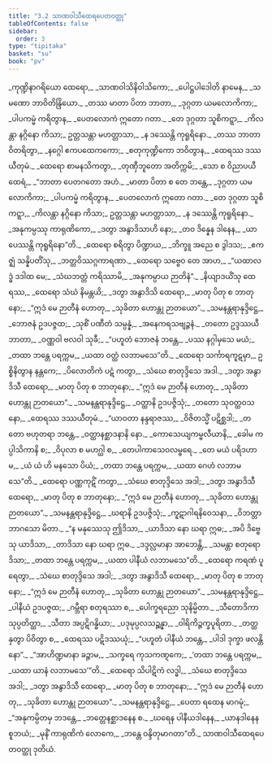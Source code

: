 ```yaml
---
title: "3.2 သာဏဝါသီထေရပေတဝတ္ထု"
tableOfContents: false
sidebar:
  order: 3
type: "tipitaka"
basket: "su"
book: "pv"
---
```



<DynamicBreadcrumb />

<Division number="408" book="pv">

<Paragraph number="442" type="verses" book="pv">
_ကုဏ္ဍိနာဂရိယော ထေရော,_  
_သာဏဝါသိနိဝါသိကော;_  
_ပေါဋ္ဌပါဒေါတိ နာမေန,_  
_သမဏော ဘာဝိတိန္ဒြိယော._  

</Paragraph>

</Division>
<Division number="409" book="pv">

<Paragraph number="443" type="verses" book="pv">
_တဿ မာတာ ပိတာ ဘာတာ,_  
_ဒုဂ္ဂတာ ယမလောကိကာ;_  
_ပါပကမ္မံ ကရိတွာန,_  
_ပေတလောကံ ဣတော ဂတာ._  

</Paragraph>

</Division>
<Division number="410" book="pv">

<Paragraph number="444" type="verses" book="pv">
_တေ ဒုဂ္ဂတာ သူစိကဋ္ဋာ,_  
_ကိလန္တာ နဂ္ဂိနော ကိသာ;_  
ဥတ္တသန္တာ မဟတ္တာသာ,_  
_န ဒဿေန္တိ ကုရူရိနော._  

</Paragraph>

</Division>
<Division number="411" book="pv">

<Paragraph number="445" type="verses" book="pv">
_တဿ ဘာတာ ဝိတရိတွာ,_  
_နဂ္ဂေါ ဧကပထေကကော;_  
_စတုကုဏ္ဍိကော ဘဝိတွာန,_  
_ထေရဿ ဒဿယီတုမံ._  

</Paragraph>

</Division>
<Division number="412" book="pv">

<Paragraph number="446" type="verses" book="pv">
_ထေရော စာမနသိကတွာ,_  
_တုဏှီဘူတော အတိက္ကမိ;_  
_သော စ ဝိညာပယီ ထေရံ,_  
_“ဘာတာ ပေတဂတော အဟံ._  

</Paragraph>

</Division>
<Division number="413" book="pv">

<Paragraph number="447" type="verses" book="pv">
_မာတာ ပိတာ စ တေ ဘန္တေ,_  
_ဒုဂ္ဂတာ ယမလောကိကာ;_  
_ပါပကမ္မံ ကရိတွာန,_  
_ပေတလောကံ ဣတော ဂတာ._  

</Paragraph>

</Division>
<Division number="414" book="pv">

<Paragraph number="448" type="verses" book="pv">
_တေ ဒုဂ္ဂတာ သူစိကဋ္ဋာ,_  
_ကိလန္တာ နဂ္ဂိနော ကိသာ;_  
ဥတ္တသန္တာ မဟတ္တာသာ,_  
_န ဒဿေန္တိ ကုရူရိနော._  

</Paragraph>

</Division>
<Division number="415" book="pv">

<Paragraph number="449" type="verses" book="pv">
_အနုကမ္ပဿု ကာရုဏိကော,_  
_ဒတွာ အနွာဒိသာဟိ နော;_  
_တဝ ဒိန္နေန ဒါနေန,_  
_ယာပေဿန္တိ ကုရူရိနော”တိ._  

</Paragraph>

</Division>
<Division number="416" book="pv">

<Paragraph number="450" type="verses" book="pv">
_ထေရော စရိတွာ ပိဏ္ဍာယ,_  
_ဘိက္ခူ အညေ စ ဒွါဒသ;_  
_ဧကဇ္ဈံ သန္နိပတိံသု,_  
_ဘတ္တဝိဿဂ္ဂကာရဏာ._  

</Paragraph>

</Division>
<Division number="417" book="pv">

<Paragraph number="451" type="verses" book="pv">
_ထေရော သဗ္ဗေဝ တေ အာဟ,_  
_“ယထာလဒ္ဓံ ဒဒါထ မေ;_  
_သံဃဘတ္တံ ကရိဿာမိ,_  
_အနုကမ္ပာယ ဉာတိနံ”._  

</Paragraph>

</Division>
<Division number="418" book="pv">

<Paragraph number="452" type="verses" book="pv">
_နိယျာဒယိံသု ထေရဿ,_  
_ထေရော သံဃံ နိမန္တယိ;_  
_ဒတွာ အနွာဒိသိ ထေရော,_  
_မာတု ပိတု စ ဘာတုနော;_  
_“ဣဒံ မေ ဉာတီနံ ဟောတု,_  
_သုခိတာ ဟောန္တု ဉာတယော”._  

</Paragraph>

</Division>
<Division number="419" book="pv">

<Paragraph number="453" type="verses" book="pv">
_သမနန္တရာနုဒ္ဒိဋ္ဌေ,_  
_ဘောဇနံ ဥဒပဇ္ဇထ;_  
_သုစိံ ပဏီတံ သမ္ပန္နံ,_  
_အနေကရသဗျဉ္ဇနံ._  

</Paragraph>

</Division>
<Division number="420" book="pv">

<Paragraph number="454" type="verses" book="pv">
_တတော ဥဒ္ဒဿယီ ဘာတာ,_  
_ဝဏ္ဏဝါ ဗလဝါ သုခီ;_  
_“ပဟူတံ ဘောဇနံ ဘန္တေ,_  
_ပဿ နဂ္ဂါမှသေ မယံ;_  
_တထာ ဘန္တေ ပရက္ကမ,_  
_ယထာ ဝတ္ထံ လဘာမသေ”တိ._  

</Paragraph>

</Division>
<Division number="421" book="pv">

<Paragraph number="455" type="verses" book="pv">
_ထေရော သင်္ကာရကူဋမှာ,_  
ဥစ္စိနိတွာန နန္တကေ;_  
_ပိလောတိကံ ပဋံ ကတွာ,_  
_သံဃေ စာတုဒ္ဒိသေ အဒါ._  

</Paragraph>

</Division>
<Division number="422" book="pv">

<Paragraph number="456" type="verses" book="pv">
_ဒတွာ အနွာဒိသီ ထေရော,_  
_မာတု ပိတု စ ဘာတုနော;_  
_“ဣဒံ မေ ဉာတီနံ ဟောတု,_  
_သုခိတာ ဟောန္တု ဉာတယော”._  

</Paragraph>

</Division>
<Division number="423" book="pv">

<Paragraph number="457" type="verses" book="pv">
_သမနန္တရာနုဒ္ဒိဋ္ဌေ,_  
_ဝတ္ထာနိ ဥဒပဇ္ဇိသုံ;_  
_တတော သုဝတ္ထဝသနော,_  
_ထေရဿ ဒဿယီတုမံ._  

</Paragraph>

</Division>
<Division number="424" book="pv">

<Paragraph number="458" type="verses" book="pv">
_“ယာဝတာ နန္ဒရာဇဿ,_  
_ဝိဇိတသ္မိံ ပဋိစ္ဆဒါ;_  
_တတော ဗဟုတရာ ဘန္တေ,_  
_ဝတ္ထာနစ္ဆာဒနာနိ နော._  

</Paragraph>

</Division>
<Division number="425" book="pv">

<Paragraph number="459" type="verses" book="pv">
_ကောသေယျကမ္ဗလီယာနိ,_  
_ခေါမ ကပ္ပါသိကာနိ စ;_  
_ဝိပုလာ စ မဟဂ္ဃါ စ,_  
_တေပါကာသေဝလမ္ဗရေ._  

</Paragraph>

</Division>
<Division number="426" book="pv">

<Paragraph number="460" type="verses" book="pv">
_တေ မယံ ပရိဒဟာမ,_  
_ယံ ယံ ဟိ မနသော ပိယံ;_  
_တထာ ဘန္တေ ပရက္ကမ,_  
_ယထာ ဂေဟံ လဘာမသေ”တိ._  

</Paragraph>

</Division>
<Division number="427" book="pv">

<Paragraph number="461" type="verses" book="pv">
_ထေရော ပဏ္ဏကုဋိံ ကတွာ,_  
_သံဃေ စာတုဒ္ဒိသေ အဒါ;_  
_ဒတွာ အနွာဒိသီ ထေရော,_  
_မာတု ပိတု စ ဘာတုနော;_  
_“ဣဒံ မေ ဉာတီနံ ဟောတု,_  
_သုခိတာ ဟောန္တု ဉာတယော”._  

</Paragraph>

</Division>
<Division number="428" book="pv">

<Paragraph number="462" type="verses" book="pv">
_သမနန္တရာနုဒ္ဒိဋ္ဌေ,_  
_ဃရာနိ ဥဒပဇ္ဇိသုံ;_  
_ကူဋာဂါရနိဝေသနာ,_  
_ဝိဘတ္တာ ဘာဂသော မိတာ._  

</Paragraph>

</Division>
<Division number="429" book="pv">

<Paragraph number="463" type="verses" book="pv">
_“န မနုဿေသု ဤဒိသာ,_  
_ယာဒိသာ နော ဃရာ ဣဓ;_  
_အပိ ဒိဗ္ဗေသု ယာဒိသာ,_  
_တာဒိသာ နော ဃရာ ဣဓ._  

</Paragraph>

</Division>
<Division number="430" book="pv">

<Paragraph number="464" type="verses" book="pv">
_ဒဒ္ဒလ္လမာနာ အာဘေန္တိ,_  
_သမန္တာ စတုရော ဒိသာ;_  
_တထာ ဘန္တေ ပရက္ကမ,_  
_ယထာ ပါနီယံ လဘာမသေ”တိ._  

</Paragraph>

</Division>
<Division number="431" book="pv">

<Paragraph number="465" type="verses" book="pv">
_ထေရော ကရဏံ ပူရေတွာ,_  
_သံဃေ စာတုဒ္ဒိသေ အဒါ;_  
_ဒတွာ အနွာဒိသီ ထေရော,_  
_မာတု ပိတု စ ဘာတုနော;_  
_“ဣဒံ မေ ဉာတီနံ ဟောတု,_  
_သုခိတာ ဟောန္တု ဉာတယော”._  

</Paragraph>

</Division>
<Division number="432" book="pv">

<Paragraph number="466" type="verses" book="pv">
_သမနန္တရာနုဒ္ဒိဋ္ဌေ,_  
_ပါနီယံ ဥဒပဇ္ဇထ;_  
_ဂမ္ဘီရာ စတုရဿာ စ,_  
_ပေါက္ခရညော သုနိမ္မိတာ._  

</Paragraph>

</Division>
<Division number="433" book="pv">

<Paragraph number="467" type="verses" book="pv">
_သီတောဒိကာ သုပ္ပတိတ္ထာ,_  
_သီတာ အပ္ပဋိဂန္ဓိယာ;_  
_ပဒုမုပ္ပလသဉ္ဆန္နာ,_  
_ဝါရိကိဉ္ဇက္ခပူရိတာ._  

</Paragraph>

</Division>
<Division number="434" book="pv">

<Paragraph number="468" type="verses" book="pv">
_တတ္ထ နှတွာ ပိဝိတွာ စ,_  
_ထေရဿ ပဋိဒဿယုံ;_  
_“ပဟူတံ ပါနီယံ ဘန္တေ,_  
_ပါဒါ ဒုက္ခာ ဖလန္တိ နော”._  

</Paragraph>

</Division>
<Division number="435" book="pv">

<Paragraph number="469" type="verses" book="pv">
_“အာဟိဏ္ဍမာနာ ခဉ္ဇာမ,_  
_သက္ခရေ ကုသကဏ္ဋကေ;_  
_‘တထာ ဘန္တေ ပရက္ကမ,_  
_ယထာ ယာနံ လဘာမသေ’”တိ._  

</Paragraph>

</Division>
<Division number="436" book="pv">

<Paragraph number="470" type="verses" book="pv">
_ထေရော သိပါဋိကံ လဒ္ဓါ,_  
_သံဃေ စာတုဒ္ဒိသေ အဒါ;_  
_ဒတွာ အနွာဒိသီ ထေရော,_  
_မာတု ပိတု စ ဘာတုနော;_  
_“ဣဒံ မေ ဉာတီနံ ဟောတု,_  
_သုခိတာ ဟောန္တု ဉာတယော”._  

</Paragraph>

</Division>
<Division number="437" book="pv">

<Paragraph number="471" type="verses" book="pv">
_သမနန္တရာနုဒ္ဒိဋ္ဌေ,_  
_ပေတာ ရထေန မာဂမုံ;_  
_“အနုကမ္ပိတမှ ဘဒန္တေ,_  
_ဘတ္တေနစ္ဆာဒနေန စ._  

</Paragraph>

</Division>
<Division number="438" book="pv">

<Paragraph number="472" type="verses" book="pv">
_ဃရေန ပါနီယဒါနေန,_  
_ယာနဒါနေန စူဘယံ;_  
_မုနိံ ကာရုဏိကံ လောကေ,_  
_ဘန္တေ ဝန္ဒိတုမာဂတာ”တိ._  


</Paragraph>
</Division>

<Paragraph number="473" type="center" book="pv">
သာဏဝါသီထေရပေတဝတ္ထု ဒုတိယံ.
</Paragraph>